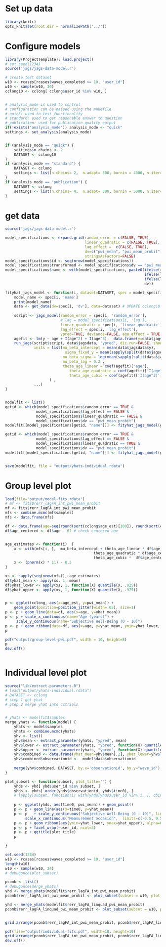 # Set up data
```r
library(knitr)
opts_knit$set(root.dir = normalizePath('../'))
```

# Configure models
```r
library(ProjectTemplate); load.project()
# set.seed(1234)
source('jags/jags-data-model.r')

# create test dataset
w10 <- rcases[rcases$waves_completed >= 10, "user_id"]
w10 <- sample(w10, 30)
cclong10 <- cclong[ cclong$user_id %in% w10, ]


# analysis_mode is used to control
# configuration can be passed using the makefile
# quick: used to test functionality
# standard: used to get reasonable answer to question
# publication: used for publication quality output
if(!exists("analysis_mode")) analysis_mode <- "quick"
settings <- set_analysis(analysis_mode)


if (analysis_mode == "quick") {
    settings$n.chains <- 2
    DATASET <- cclong10
}
if (analysis_mode == "standard") {
    DATASET <- cclong
    settings <- list(n.chains= 2,  n.adapt= 500, burnin = 4000, n.iter= 1000, thin=2) # around 1 hour - multicore
}
if (analysis_mode == "publication") {
    DATASET <- cclong
    settings <- list(n.chains= 4,  n.adapt= 500, burnin = 5000, n.iter= 25000, thin=20) # around 8 hours - multicore
}


```





# get data
```r
source('jags/jags-data-model.r')

model_specifications <- expand.grid(random_error = c(FALSE, TRUE), 
                                    linear_quadratic = c(FALSE, TRUE), 
                                    lag_effect =  c(FALSE, TRUE),
                                    dv=c("pwi_mean", "pwi_mean_probit"),
                                    stringsAsFactors=FALSE)
model_specifications$id <- seq(nrow(model_specifications))
model_specifications$transformed <- model_specifications$dv == "pwi_mean_probit"
model_specifications$name <- with(model_specifications, paste0(ifelse(random_error, "rerr", "ferr"), "_", 
                                                               ifelse(lag_effect, "lagTR", "lagFA"), "_", 
                                                               ifelse(linear_quadratic, "linquad", "int"), "_",
                                                               dv))

fityhat_jags_model <- function(i, dataset=DATASET, spec = model_specifications, ...) {
    model_name <- spec[i, 'name']
    print(model_name)
    data <- get_data(dv=spec[i, 'dv'], data=dataset) # UPDATE cclong10 for final analysis
    
    script <- jags_model(random_error = spec[i, 'random_error'], 
                         # lag = model_specifications[i, 'lag'], 
                         linear_quadratic = spec[i, 'linear_quadratic'], 
                         lag_effect = spec[i, 'lag_effect'],
                         ypred=TRUE, deviance=FALSE, age_effect = TRUE, transformed = spec[i,'transformed'])
    agefit <- lm(y ~ age + I(age^2) + I(age^3),  data.frame(y=data$jagsdata$y, age=data$jagsdata$age))
    run_jags(script$script, data$jagsdata, "ypred", dic.run=FALSE, showplots = FALSE, showsamples = FALSE,
             inits = list(mu_beta_intercept = mean(data$jagsdata$y),
                           sigma_fixed_y = mean(sapply(split(data$jagsdata$y, data$jagsdata$subject), sd)),
                          mu_beta_sigma = log(mean(sapply(split(data$jagsdata$y, data$jagsdata$subject), sd))),
                          mu_beta_lag = 0.2 ,    
                          theta_age_linear = coef(agefit)['age'],
                             theta_age_quadratic = coef(agefit)['I(age^2)'],
                             theta_age_cubic = coef(agefit)['I(age^3)'] 
                    ) ,
             ...)
}


modelfit <- list()
getid <- which(model_specifications$random_error == TRUE & 
              model_specifications$lag_effect == FALSE &
              model_specifications$linear_quadratic == FALSE & 
              model_specifications$dv == "pwi_mean_probit")
modelfit[[model_specifications[getid, "name"]]] <- fityhat_jags_model(getid)

getid <- which(model_specifications$random_error == TRUE & 
              model_specifications$lag_effect == FALSE &
              model_specifications$linear_quadratic == TRUE & 
              model_specifications$dv == "pwi_mean_probit")
modelfit[[model_specifications[getid, "name"]]] <- fityhat_jags_model(getid)


save(modelfit, file = "output/yhats-individual.rdata")
```

# Group level plot
```r
load(file="output/model-fits.rdata")
# mf <- fits$rerr_lagFA_int_pwi_mean_probit
mf <- fits$rerr_lagFA_int_pwi_mean_probit
mfs <- combine.mcmc(mf$samples)
mfs <- data.frame(mfs)

df <- data.frame(age=seq(round(sort(cclong$age_est)[100]), round(sort(cclong$age_est)[nrow(cclong) - 100])))
df$age_centered <- df$age - 62 # check centered age


age_estimates <- function(i)  {
    x <- with(mfs[i, ],  mu_beta_intercept + theta_age_linear * df$age_centered + 
                                        theta_age_quadratic * df$age_centered ^2 +
                                        theta_age_cubic *  df$age_centered ^3)
    x <- (pnorm(x) * 11) - 0.5
}

xs <- sapply(seq(nrow(mfs)), age_estimates)
df$yhat_mean <- apply(xs, 1, mean)
df$yhat_lower <- apply(xs, 1, function(X) quantile(X, .025))
df$yhat_upper <- apply(xs, 1, function(X) quantile(X, .975))


p <- ggplot(cclong, aes(x=age_est, y=pwi_mean)) + 
    geom_point(position=position_jitter(width=.05), size=1) 
p <- p + geom_line(data=df, aes(x=age, y=yhat_mean))
p <- p + scale_x_continuous(name="Age (years)") +
     scale_y_continuous(name="Subjective Well-Being (0 - 10)")
p <- p + geom_ribbon(data=df, aes(x=age, y=yhat_mean, ymin=yhat_lower, ymax=yhat_upper), alpha=0.3)
p

pdf("output/group-level-pwi.pdf", width = 10, height=8)
p 
dev.off()



```


# Individual level plot
```r
source("lib/extract-parameters.R")
# load("output/yhats-individual.rdata")
# DATASET <- cclong
# step 1 get yhat 
# Step 2 merge yhat into cctrials


# yhats <- modelfit$samples
merge_yhats <- function(model) {
    yhats <- model$samples
    yhats <- combine.mcmc(yhats)
    yhv <- list()
    yhv$mean <- extract_parameter(yhats, "ypred", mean)
    yhv$lower <- extract_parameter(yhats, "ypred", function(X) quantile(X, .025))
    yhv$upper <- extract_parameter(yhats, "ypred", function(X) quantile(X, .975))
    yhv$combined <- data.frame(yhat_mean=yhv$mean[,2], yhat_lower=yhv$lower[,2], yhat_upper = yhv$upper  [,2])
    yhv$combined$observationid <-  model$data$observationid
    
    merge(yhv$combined, DATASET, by.x='observationid', by.y="wave_id")
}

plot_subset <- function(subset, plot_title="") {
    yhds <- yhd[ yhd$user_id %in% subset, ]   
    yhds <- yhds[ order(yhds$observationid, yhds$time0), ]
    # lapply(subset, function(i) with(yhds[yhds$user_id %in% i, ], cbind(time0, age_est)))
    
    p <- ggplot(yhds, aes(time0, pwi_mean)) + geom_point() 
    p <- p + geom_line(aes(x=time0, y=yhat_mean))
    p <- p   + scale_y_continuous("Subjective Well-Being (0 - 10)", limits=c(-0.5, 10.5)) + 
         scale_x_continuous("Measurement occasion",  limits=c(-0.5, 9.5), breaks=c(0,1,2,3,4,5,6,7,8,9))
    p <- p + geom_ribbon(aes(ymin=yhat_lower, ymax=yhat_upper), alpha=0.3)
    p <- p + facet_wrap(~user_id, ncol=3) 
    p <- p + ggtitle(plot_title)
    p

}

set.seed(1234)
w10 <- rcases[rcases$waves_completed >= 10, "user_id"]
length(w10)
w10 <- sample(w10, 24)
# debugonce(plot_subset)

pcomb <- list()
# debugonce(merge_yhats)
yhd <- merge_yhats(modelfit$rerr_lagFA_int_pwi_mean_probit)
pcomb$rerr_lagFA_int_pwi_mean_probit <- plot_subset(subset = w10, plot_title = "(a) Random Intercept")

yhd <- merge_yhats(modelfit$rerr_lagFA_linquad_pwi_mean_probit)
pcomb$rerr_lagFA_linquad_pwi_mean_probit <- plot_subset(subset = w10, plot_title="(b) Random Intercept, Linear, and Quadratic")


grid.arrange(pcomb$rerr_lagFA_int_pwi_mean_probit, pcomb$rerr_lagFA_linquad_pwi_mean_probit, ncol=2)

pdf(file="output/individual-fits.pdf", width=10, height=10)
grid.arrange(pcomb$rerr_lagFA_int_pwi_mean_probit, pcomb$rerr_lagFA_linquad_pwi_mean_probit, ncol=2)
dev.off()


```


